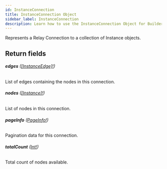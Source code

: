 ```yaml
---
id: InstanceConnection
title: InstanceConnection Object
sidebar_label: InstanceConnection
description: Learn how to use the InstanceConnection Object for Builder's API.
---
```


Represents a Relay Connection to a collection of Instance objects.

## Return fields

###### <b>edges</b> ([[InstanceEdge]!](/composer/builder/api/schema/object/InstanceEdge.mdx))

List of edges containing the nodes in this connection.

###### <b>nodes</b> ([[Instance]!](/composer/builder/api/schema/object/Instance.mdx))

List of nodes in this connection.

###### <b>pageInfo</b> ([PageInfo!](/composer/builder/api/schema/object/PageInfo.mdx))

Pagination data for this connection.

###### <b>totalCount</b> ([Int!](/composer/builder/api/schema/scalar/Int.mdx))

Total count of nodes available.
